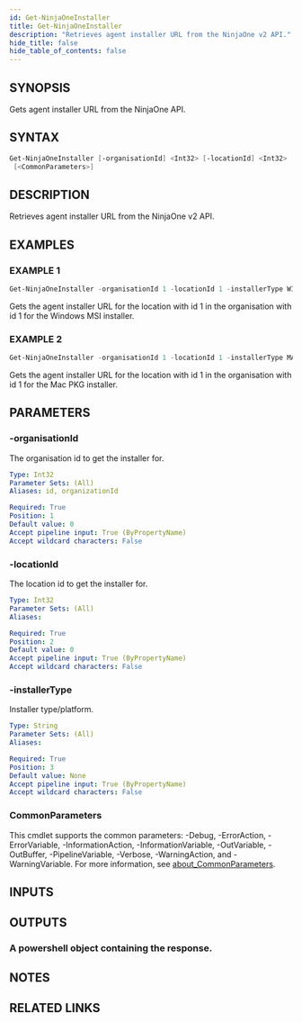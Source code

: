 ```yaml
---
id: Get-NinjaOneInstaller
title: Get-NinjaOneInstaller
description: "Retrieves agent installer URL from the NinjaOne v2 API."
hide_title: false
hide_table_of_contents: false
---
```


## SYNOPSIS

Gets agent installer URL from the NinjaOne API.

## SYNTAX

```powershell
Get-NinjaOneInstaller [-organisationId] <Int32> [-locationId] <Int32> [-installerType] <String>
 [<CommonParameters>]
```

## DESCRIPTION

Retrieves agent installer URL from the NinjaOne v2 API.

## EXAMPLES

### EXAMPLE 1

```powershell
Get-NinjaOneInstaller -organisationId 1 -locationId 1 -installerType WINDOWS_MSI
```

Gets the agent installer URL for the location with id 1 in the organisation with id 1 for the Windows MSI installer.

### EXAMPLE 2

```powershell
Get-NinjaOneInstaller -organisationId 1 -locationId 1 -installerType MAC_PKG
```

Gets the agent installer URL for the location with id 1 in the organisation with id 1 for the Mac PKG installer.

## PARAMETERS

### -organisationId

The organisation id to get the installer for.

```yaml
Type: Int32
Parameter Sets: (All)
Aliases: id, organizationId

Required: True
Position: 1
Default value: 0
Accept pipeline input: True (ByPropertyName)
Accept wildcard characters: False
```

### -locationId

The location id to get the installer for.

```yaml
Type: Int32
Parameter Sets: (All)
Aliases:

Required: True
Position: 2
Default value: 0
Accept pipeline input: True (ByPropertyName)
Accept wildcard characters: False
```

### -installerType

Installer type/platform.

```yaml
Type: String
Parameter Sets: (All)
Aliases:

Required: True
Position: 3
Default value: None
Accept pipeline input: True (ByPropertyName)
Accept wildcard characters: False
```

### CommonParameters

This cmdlet supports the common parameters: -Debug, -ErrorAction, -ErrorVariable, -InformationAction, -InformationVariable, -OutVariable, -OutBuffer, -PipelineVariable, -Verbose, -WarningAction, and -WarningVariable. For more information, see [about_CommonParameters](http://go.microsoft.com/fwlink/?LinkID=113216).

## INPUTS

## OUTPUTS

### A powershell object containing the response.

## NOTES

## RELATED LINKS
